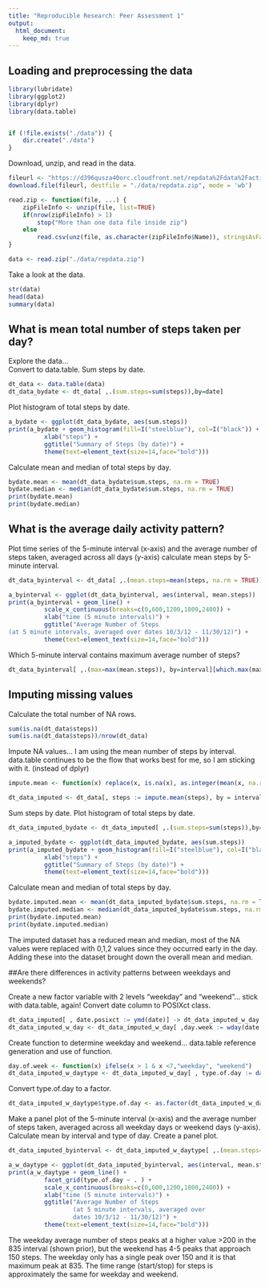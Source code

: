 ```yaml
---
title: "Reproducible Research: Peer Assessment 1"
output: 
  html_document:
    keep_md: true
---
```


## Loading and preprocessing the data

```r
library(lubridate)
library(ggplot2)
library(dplyr)
library(data.table)


if (!file.exists("./data")) {
    dir.create("./data")
}
```

Download, unzip, and read in the data.  

```r
fileurl <- "https://d396qusza40orc.cloudfront.net/repdata%2Fdata%2Factivity.zip"
download.file(fileurl, destfile = "./data/repdata.zip", mode = 'wb')

read.zip <- function(file, ...) {
    zipFileInfo <- unzip(file, list=TRUE)
    if(nrow(zipFileInfo) > 1)
        stop("More than one data file inside zip")
    else
        read.csv(unz(file, as.character(zipFileInfo$Name)), stringsAsFactors = FALSE)
}

data <- read.zip("./data/repdata.zip")
```

Take a look at the data.

```r
str(data)
head(data)
summary(data)
```

## What is mean total number of steps taken per day?

Explore the data...  
Convert to data.table. Sum steps by date.

```r
dt_data <- data.table(data) 
dt_data_bydate <- dt_data[ ,.(sum.steps=sum(steps)),by=date]
```

Plot histogram of total steps by date.

```r
a_bydate <- ggplot(dt_data_bydate, aes(sum.steps))
print(a_bydate + geom_histogram(fill=I("steelblue"), col=I("black")) + 
          xlab("steps") +
          ggtitle("Summary of Steps (by date)") +
          theme(text=element_text(size=14,face="bold")))
```

Calculate mean and median of total steps by day.

```r
bydate.mean <- mean(dt_data_bydate$sum.steps, na.rm = TRUE)
bydate.median <- median(dt_data_bydate$sum.steps, na.rm = TRUE)
print(bydate.mean)
print(bydate.median)
```

## What is the average daily activity pattern?

Plot time series of the 5-minute interval (x-axis) and the average number 
of steps taken, averaged across all days (y-axis) calculate mean steps by 5-minute interval.

```r
dt_data_byinterval <- dt_data[ ,.(mean.steps=mean(steps, na.rm = TRUE)),by=interval]

a_byinterval <- ggplot(dt_data_byinterval, aes(interval, mean.steps))
print(a_byinterval + geom_line() + 
          scale_x_continuous(breaks=c(0,600,1200,1800,2400)) +
          xlab("time (5 minute intervals)") +
          ggtitle("Average Number of Steps 
(at 5 minute intervals, averaged over dates 10/3/12 - 11/30/12)") +
          theme(text=element_text(size=14,face="bold")))
```

Which 5-minute interval contains maximum average number of steps?

```r
dt_data_byinterval[ ,.(max=max(mean.steps)), by=interval][which.max(max),]
```


## Imputing missing values

Calculate the total number of NA rows.

```r
sum(is.na(dt_data$steps))
sum(is.na(dt_data$steps))/nrow(dt_data)
```

Impute NA values...
I am using the mean number of steps by interval.
data.table continues to be the flow that works best for me, 
so I am sticking with it. (instead of dplyr)

```r
impute.mean <- function(x) replace(x, is.na(x), as.integer(mean(x, na.rm = TRUE)))

dt_data_imputed <- dt_data[, steps := impute.mean(steps), by = interval]
```

Sum steps by date.  Plot histogram of total steps by date.

```r
dt_data_imputed_bydate <- dt_data_imputed[ ,.(sum.steps=sum(steps)),by=date]

a_imputed_bydate <- ggplot(dt_data_imputed_bydate, aes(sum.steps))
print(a_imputed_bydate + geom_histogram(fill=I("steelblue"), col=I("black")) + 
          xlab("steps") +
          ggtitle("Summary of Steps (by date)") +
          theme(text=element_text(size=14,face="bold")))
```

Calculate mean and median of total steps by day.

```r
bydate.imputed.mean <- mean(dt_data_imputed_bydate$sum.steps, na.rm = TRUE)
bydate.imputed.median <- median(dt_data_imputed_bydate$sum.steps, na.rm = TRUE)
print(bydate.imputed.mean)
print(bydate.imputed.median)
```

The imputed dataset has a reduced mean and median, most of the NA values were replaced with 0,1,2 values since they occurred early in the day.  Adding these into the dataset brought down the overall mean and median.

##Are there differences in activity patterns between weekdays and weekends?

Create a new factor variable with 2 levels "weekday" and "weekend"...
stick with data.table, again!
Convert date column to POSIXct class.

```r
dt_data_imputed[ , date.posixct := ymd(date)] -> dt_data_imputed_w_day
dt_data_imputed_w_day <- dt_data_imputed_w_day[ ,day.week := wday(date.posixct)] 
```

Create function to determine weekday and weekend...
data.table reference generation and use of function.

```r
day.of.week <- function(x) ifelse(x > 1 & x <7,"weekday", "weekend")
dt_data_imputed_w_daytype <- dt_data_imputed_w_day[ , type.of.day := day.of.week(day.week)]
```

Convert type.of.day to a factor.

```r
dt_data_imputed_w_daytype$type.of.day <- as.factor(dt_data_imputed_w_daytype$type.of.day)
```

Make a panel plot of the 5-minute interval (x-axis) and the average number of 
steps taken, averaged across all weekday days or weekend days (y-axis).  Calculate
mean by interval and type of day.  Create a panel plot.

```r
dt_data_imputed_byinterval <- dt_data_imputed_w_daytype[ ,.(mean.steps=mean(steps)), by=.(interval,type.of.day)]

a_w_daytype <- ggplot(dt_data_imputed_byinterval, aes(interval, mean.steps))
print(a_w_daytype + geom_line() + 
          facet_grid(type.of.day ~ . ) +
          scale_x_continuous(breaks=c(0,600,1200,1800,2400)) +
          xlab("time (5 minute intervals)") +
          ggtitle("Average Number of Steps 
                  (at 5 minute intervals, averaged over 
                  dates 10/3/12 - 11/30/12)") +
          theme(text=element_text(size=14,face="bold")))
```

The weekday average number of steps peaks at a higher value >200 in the 835 interval (shown prior), but the weekend has 4-5 peaks that approach 150 steps.  The weekday only has a single peak over 150 and it is that maximum peak at 835.  The time range (start/stop) for steps is approximately the same for weekday and weekend.
